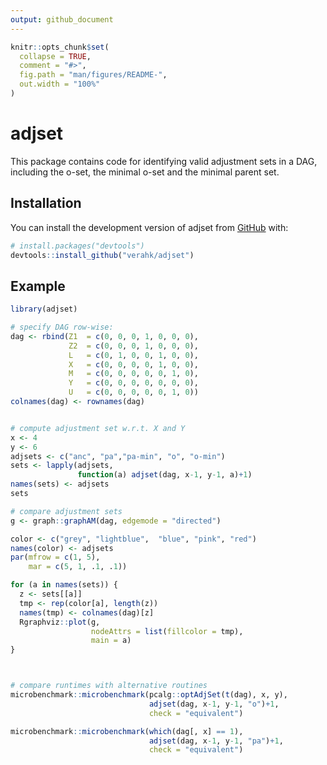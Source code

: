 ```yaml
---
output: github_document
---
```


<!-- README.md is generated from README.Rmd. Please edit that file -->

```r
knitr::opts_chunk$set(
  collapse = TRUE,
  comment = "#>",
  fig.path = "man/figures/README-",
  out.width = "100%"
)
```

# adjset

<!-- badges: start -->
<!-- badges: end -->

This package contains code for identifying valid adjustment sets in a DAG, including the o-set, the minimal o-set and the minimal parent set. 


## Installation

You can install the development version of adjset from [GitHub](https://github.com/) with:

``` r
# install.packages("devtools")
devtools::install_github("verahk/adjset")
```

## Example

```r
library(adjset)

# specify DAG row-wise:
dag <- rbind(Z1  = c(0, 0, 0, 1, 0, 0, 0),
             Z2  = c(0, 0, 0, 1, 0, 0, 0),
             L   = c(0, 1, 0, 0, 1, 0, 0),
             X   = c(0, 0, 0, 0, 1, 0, 0),
             M   = c(0, 0, 0, 0, 0, 1, 0),
             Y   = c(0, 0, 0, 0, 0, 0, 0),
             U   = c(0, 0, 0, 0, 0, 1, 0))
colnames(dag) <- rownames(dag)


# compute adjustment set w.r.t. X and Y
x <- 4
y <- 6
adjsets <- c("anc", "pa","pa-min", "o", "o-min")
sets <- lapply(adjsets,
               function(a) adjset(dag, x-1, y-1, a)+1)
names(sets) <- adjsets
sets

# compare adjustment sets 
g <- graph::graphAM(dag, edgemode = "directed")

color <- c("grey", "lightblue",  "blue", "pink", "red")
names(color) <- adjsets
par(mfrow = c(1, 5),
    mar = c(5, 1, .1, .1))

for (a in names(sets)) {
  z <- sets[[a]]
  tmp <- rep(color[a], length(z))
  names(tmp) <- colnames(dag)[z]
  Rgraphviz::plot(g,
                  nodeAttrs = list(fillcolor = tmp),
                  main = a)
}



# compare runtimes with alternative routines
microbenchmark::microbenchmark(pcalg::optAdjSet(t(dag), x, y),
                               adjset(dag, x-1, y-1, "o")+1,
                               check = "equivalent")

microbenchmark::microbenchmark(which(dag[, x] == 1),
                               adjset(dag, x-1, y-1, "pa")+1,
                               check = "equivalent")
```


